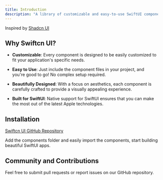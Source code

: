 ```yaml
---
title: Introduction
description: "A library of customizable and easy-to-use SwiftUI components."
---
```


Inspired by [Shadcn UI](https://ui.shadcn.com/)

## Why Swiftcn UI?

- **Customizable**: Every component is designed to be easily customized to fit your application's specific needs.
- **Easy to Use**: Just include the component files in your project, and you're good to go! No complex setup required.

- **Beautifully Designed**: With a focus on aesthetics, each component is carefully crafted to provide a visually appealing experience.

- **Built for SwiftUI**: Native support for SwiftUI ensures that you can make the most out of the latest Apple technologies.

## Installation

[Swiftcn UI GitHub Repository](https://github.com/Swiftcn-UI/swiftcn-playground/tree/main/Swiftcn%20Playground.swiftpm/Components)

Add the components folder and easily import the components, start building beautiful SwiftUI apps.

## Community and Contributions

Feel free to submit pull requests or report issues on our GitHub repository.
